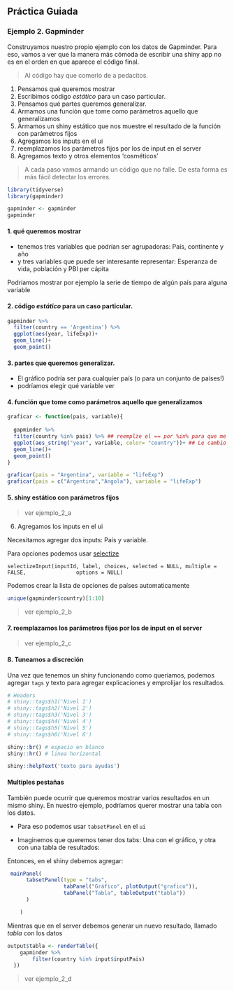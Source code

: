## Práctica Guiada




### Ejemplo 2. Gapminder 

Construyamos nuestro propio ejemplo con los datos de Gapminder. Para eso, vamos a ver que la manera más cómoda de escribir una shiny app no es en el orden en que aparece el código final. 

> Al código hay que comerlo de a pedacitos. 

1. Pensamos qué queremos mostrar
2. Escribimos código _estático_ para un caso particular.
3. Pensamos qué partes queremos generalizar.
4. Armamos una función que tome como parámetros aquello que generalizamos
5. Armamos un shiny estático que nos muestre el resultado de la función con parámetros fijos
6. Agregamos los inputs en el ui
7. reemplazamos los parámetros fijos por los de input en el server
8. Agregamos texto y otros elementos 'cosméticos'

> A cada paso vamos armando un código que no falle. De esta forma es más fácil detectar los errores. 

```r
library(tidyverse)
library(gapminder)

gapminder <- gapminder
gapminder
```


#### 1. qué queremos mostrar

- tenemos tres variables que podrían ser agrupadoras: País, continente y año
- y tres variables que puede ser interesante representar: Esperanza de vida, población y PBI per cápita


Podríamos mostrar por ejemplo la serie de tiempo de algún país para alguna variable

#### 2. código _estático_ para un caso particular.

```r
gapminder %>% 
  filter(country == 'Argentina') %>% 
  ggplot(aes(year, lifeExp))+
  geom_line()+
  geom_point()
```

#### 3. partes que queremos generalizar.

- El gráfico podría ser para cualquier país (o para un conjunto de países!)
- podríamos elegir qué variable ver


#### 4. función que tome como parámetros aquello que generalizamos


```r

graficar <- function(pais, variable){
  
  gapminder %>% 
  filter(country %in% pais) %>% ## reemplze el == por %in% para que me reciba más de un país. 
  ggplot(aes_string("year", variable, color= "country"))+ ## Le cambio aes por aes_string para que me reciba el texto del input
  geom_line()+
  geom_point()
}

graficar(pais = "Argentina", variable = "lifeExp")
graficar(pais = c("Argentina","Angola"), variable = "lifeExp")

```

#### 5. shiny estático con parámetros fijos

> ver ejemplo_2_a

6. Agregamos los inputs en el ui

Necesitamos agregar dos inputs: País y variable. 

Para opciones podemos usar [selectize](https://shiny.rstudio.com/articles/selectize.html)

`selectizeInput(inputId, label, choices, selected = NULL, multiple = FALSE,
               options = NULL)`

Podemos crear la lista de opciones de países automaticamente               
```r
unique(gapminder$country)[1:10]
```


> ver ejemplo_2_b

#### 7. reemplazamos los parámetros fijos por los de input en el server


> ver ejemplo_2_c


#### 8. Tuneamos a discreción

Una vez que tenemos un shiny funcionando como queríamos, podemos agregar `tags` y texto para agregar explicaciones y emprolijar los resultados.

```r
# Headers
# shiny::tags$h1('Nivel 1')
# shiny::tags$h2('Nivel 2')
# shiny::tags$h3('Nivel 3')
# shiny::tags$h4('Nivel 4')
# shiny::tags$h5('Nivel 5')
# shiny::tags$h6('Nivel 6')

shiny::br() # espacio en blanco
shiny::hr() # linea horizontal

shiny::helpText('texto para ayudas')
```

#### Multiples pestañas

También puede ocurrir que queremos mostrar varios resultados en un mismo shiny. En nuestro ejemplo, podríamos querer mostrar una tabla con los datos.

- Para eso podemos usar `tabsetPanel` en el `ui`

- Imaginemos que queremos tener dos tabs: Una con el gráfico, y otra con una tabla de resultados:

Entonces, en el shiny debemos agregar:

```r
 mainPanel(
      tabsetPanel(type = "tabs",
                  tabPanel("Gráfico", plotOutput("grafico")),
                  tabPanel("Tabla", tableOutput("tabla"))
      )

    )
```

Mientras que en el server debemos generar un nuevo resultado, llamado _tabla_ con los datos

```r

output$tabla <- renderTable({
    gapminder %>% 
        filter(country %in% input$inputPais) 
  })

```



> ver ejemplo_2_d

